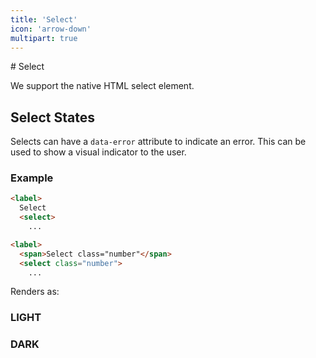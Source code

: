 ```yaml
---
title: 'Select'
icon: 'arrow-down'
multipart: true
---
```

<div class="column-l">
# Select

We support the native HTML select element.

## Select States

Selects can have a `data-error` attribute to indicate an error. This can be used to show a visual indicator to the user.

### Example


```html
<label>
  Select
  <select>
    ...

<label>
  <span>Select class="number"</span>
  <select class="number">
    ...
```

Renders as:

<div class="grid two-col">
  <div class="light border border-radius p-1 surface">
    <h3>LIGHT</h3>
    <SelectDemo />
  </div>
  <div class="dark border border-radius p-1 surface">
    <h3>DARK</h3>
    <SelectDemo />
  </div>
</div>

</div>


